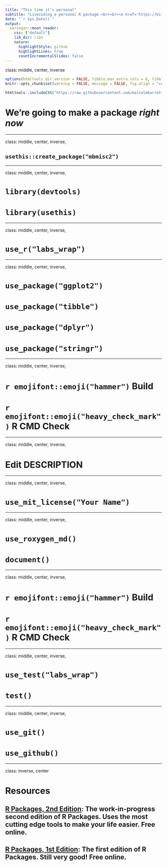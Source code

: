 ```yaml
---
title: "This time it's personal"
subtitle: "Livecoding a personal R package <br><br><a href='https://bit.ly/laerug_pkg_cloud'>bit.ly/laerug_pkg_cloud</a><br><br><a href='https://bit.ly/laerug_pkg_repo'>bit.ly/laerug_pkg_repo</a>"
date: "`r Sys.Date()`"
output:
  xaringan::moon_reader:
    css: ["default"]
    lib_dir: libs
    nature:
      highlightStyle: github
      highlightLines: true
      countIncrementalSlides: false
---
```

class: middle, center, inverse

```r
options(htmltools.dir.version = FALSE, tibble.max_extra_cols = 6, tibble.width = 60)
knitr::opts_chunk$set(warning = FALSE, message = FALSE, fig.align = "center", dpi = 320)
```

```r
htmltools::includeCSS("https://raw.githubusercontent.com/malcolmbarrett/kakashi/master/kakashi.css")
```

# We're going to make a package *right now*

---

class: middle, center, inverse, 

## **`usethis::create_package("mbmisc2")`**

---

class: middle, center, inverse, 

# **`library(devtools)`**
# **`library(usethis)`**

---

class: middle, center, inverse, 

# **`use_r("labs_wrap")`**

---

class: middle, center, inverse, 

# **`use_package("ggplot2")`**
# **`use_package("tibble")`**
# **`use_package("dplyr")`**
# **`use_package("stringr")`**

---

class: middle, center, inverse, 

# `r emojifont::emoji("hammer")` **Build**
# `r emojifont::emoji("heavy_check_mark")` **R CMD Check**

---

class: middle, center, inverse, 

# **Edit DESCRIPTION**

---

class: middle, center, inverse, 

# **`use_mit_license("Your Name")`**

---

class: middle, center, inverse, 

# **`use_roxygen_md()`**
# **`document()`**

---

class: middle, center, inverse, 

# `r emojifont::emoji("hammer")` **Build**
# `r emojifont::emoji("heavy_check_mark")` **R CMD Check**

---

class: middle, center, inverse, 

# **`use_test("labs_wrap")`**
# **`test()`**

---

class: middle, center, inverse, 

# **`use_git()`**
# **`use_github()`**

---

class: inverse, center

# Resources
## [R Packages, 2nd Edition](https://r-pkgs.org/): The work-in-progress second edition of R Packages. Uses the most cutting edge tools to make your life easier. Free online.
## [R Packages, 1st Edition](http://r-pkgs.had.co.nz/): The first edition of R Packages. Still very good! Free online.
